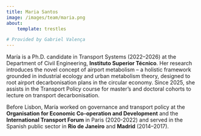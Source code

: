 ```yaml
---
title: Maria Santos
image: /images/team/maria.png
about:
    template: trestles

# Provided by Gabriel Valença
---
```




María is a Ph.D. candidate in Transport Systems (2022–2026) at the Department of Civil Engineering, **Instituto Superior Técnico**. Her research introduces the novel concept of airport metabolism – a holistic framework grounded in industrial ecology and urban metabolism theory, designed to root airport decarbonisation plans in the circular economy. Since 2025, she assists in the Transport Policy course for master’s and doctoral cohorts to lecture on transport decarbonisation. 

Before Lisbon, María worked on governance and transport policy at the **Organisation for Economic Co-operation and Development** and the **International Transport Forum** in Paris (2020-2022) and served in the Spanish public sector in **Rio de Janeiro** and **Madrid** (2014–2017).
